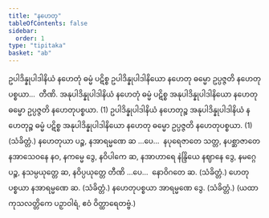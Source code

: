 ```yaml
---
title: "နဟေတု"
tableOfContents: false
sidebar:
  order: 1
type: "tipitaka"
basket: "ab"
---
```



<DynamicBreadcrumb />

<Division number="62">

<Paragraph number="201">
ဥပါဒိန္နုပါဒါနိယံ နဟေတုံ ဓမ္မံ ပဋိစ္စ ဥပါဒိန္နုပါဒါနိယော နဟေတု ဓမ္မော ဥပ္ပဇ္ဇတိ နဟေတုပစ္စယာ…  တီဏိ.
</Paragraph>

<Paragraph number="202">
အနုပါဒိန္နုပါဒါနိယံ နဟေတုံ ဓမ္မံ ပဋိစ္စ အနုပါဒိန္နုပါဒါနိယော နဟေတု ဓမ္မော ဥပ္ပဇ္ဇတိ နဟေတုပစ္စယာ. (1)
</Paragraph>

<Paragraph number="203">
ဥပါဒိန္နုပါဒါနိယံ နဟေတုဉ္စ အနုပါဒိန္နုပါဒါနိယံ နဟေတုဉ္စ ဓမ္မံ ပဋိစ္စ အနုပါဒိန္နုပါဒါနိယော နဟေတု ဓမ္မော ဥပ္ပဇ္ဇတိ နဟေတုပစ္စယာ. (1) (သံခိတ္တံ.)
</Paragraph>

</Division>
<Division number="63">

<Paragraph number="204">
နဟေတုယာ ပဉ္စ, နအာရမ္မဏေ ဆ …ပေ…  နပုရေဇာတေ သတ္တ, နပစ္ဆာဇာတေ နအာသေဝနေ နဝ, နကမ္မေ ဒွေ, နဝိပါကေ ဆ, နအာဟာရေ နဲန္ဒြိယေ နဈာနေ ဒွေ, နမဂ္ဂေ ပဉ္စ, နသမ္ပယုတ္တေ ဆ, နဝိပ္ပယုတ္တေ တီဏိ …ပေ…  နောဝိဂတေ ဆ. (သံခိတ္တံ.)
</Paragraph>

<Paragraph number="205">
ဟေတုပစ္စယာ နအာရမ္မဏေ ဆ. (သံခိတ္တံ.)
</Paragraph>

<Paragraph number="206">
နဟေတုပစ္စယာ အာရမ္မဏေ ဒွေ. (သံခိတ္တံ.)
</Paragraph>

<Paragraph number="207">
(ယထာ ကုသလတ္တိကေ ပဉှာဝါရံ, ဧဝံ ဝိတ္ထာရေတဗ္ဗံ.)
</Paragraph>
</Division>